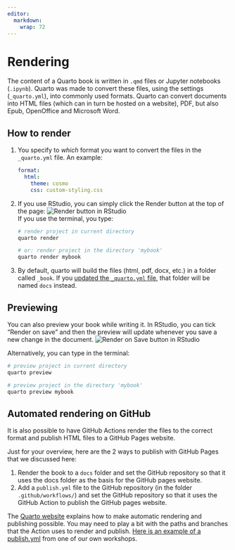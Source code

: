 ```yaml
---
editor: 
  markdown: 
    wrap: 72
---
```


# Rendering

The content of a Quarto book is written in `.qmd` files or Jupyter
notebooks (`.ipynb`). Quarto was made to convert these files, using the
settings (`_quarto.yml`), into commonly used formats. Quarto can convert
documents into HTML files (which can in turn be hosted on a website),
PDF, but also Epub, OpenOffice and Microsoft Word.

## How to render

1.  You specify to *which* format you want to convert the files in the
    `_quarto.yml` file. An example:

    ``` yaml
    format:
      html:
        theme: cosmo
        css: custom-styling.css
    ```

2.  If you use RStudio, you can simply click the Render button at the
    top of the page:
    ![](https://quarto.org/docs/get-started/hello/images/rstudio-render.png "Render button in RStudio")\
    If you use the terminal, you type: \

    ``` bash
    # render project in current directory
    quarto render

    # or: render project in the directory 'mybook'
    quarto render mybook
    ```

3.  By default, quarto will build the files (html, pdf, docx, etc.) in a
    folder called `_book`. If you [updated the `_quarto.yml`
    file](quarto-settings), that folder will be named `docs` instead.

## Previewing

You can also preview your book while writing it. In RStudio, you can
tick "Render on save" and then the preview will update whenever you save
a new change in the document.
![](https://quarto.org/docs/get-started/hello/images/rstudio-render-on-save.png "Render on Save button in RStudio")

Alternatively, you can type in the terminal:

``` bash
# preview project in current directory
quarto preview

# preview project in the directory 'mybook'
quarto preview mybook
```

## Automated rendering on GitHub

It is also possible to have GitHub Actions render the files to the
correct format and publish HTML files to a GitHub Pages website.

Just for your overview, here are the 2 ways to publish with GitHub Pages
that we discussed here:

1.  Render the book to a `docs` folder and set the GitHub repository so
    that it uses the docs folder as the basis for the GitHub pages
    website.
2.  Add a `publish.yml` file to the GitHub repository (in the folder
    `.github/workflows/`) and set the GitHub repository so that it uses
    the GitHub Action to publish the GitHub pages website.

The [Quarto
website](https://quarto.org/docs/publishing/github-pages.html#publish-action)
explains how to make automatic rendering and publishing possible. You
may need to play a bit with the paths and branches that the Action uses
to render and publish. [Here is an example of a
publish.yml](https://github.com/UtrechtUniversity/intro-computational-reproducibility/blob/main/.github/workflows/publish.yml)
from one of our own workshops.
